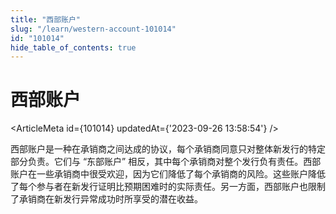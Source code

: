 ```yaml
---
title: "西部账户"
slug: "/learn/western-account-101014"
id: "101014"
hide_table_of_contents: true
---
```



# 西部账户

<ArticleMeta id={101014} updatedAt={'2023-09-26 13:58:54'} />
<div className='border-solid border-b border-t-0 my-4 border-[var(--ifm-color-gray-300)]' />

西部账户是一种在承销商之间达成的协议，每个承销商同意只对整体新发行的特定部分负责。它们与 “东部账户” 相反，其中每个承销商对整个发行负有责任。西部账户在一些承销商中很受欢迎，因为它们降低了每个承销商的风险。这些账户降低了每个参与者在新发行证明比预期困难时的实际责任。另一方面，西部账户也限制了承销商在新发行异常成功时所享受的潜在收益。
